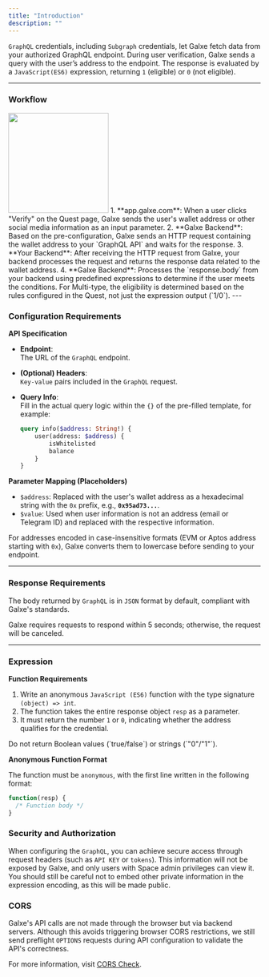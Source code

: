 ```yaml
---
title: "Introduction"
description: ""
---
```

`GraphQL` credentials, including `Subgraph` credentials, let Galxe fetch data from your authorized GraphQL endpoint. During user verification, Galxe sends a query with the user’s address to the endpoint. The response is evaluated by a `JavaScript(ES6)` expression, returning `1` (eligible) or `0` (not eligible).

---

### **Workflow**
<img height="200" src="../../../images/cred/cred-rest-workflow.png" />
1. **app.galxe.com**: When a user clicks "Verify" on the Quest page, Galxe sends the user's wallet address or other social media information as an input parameter.
2. **Galxe Backend**: Based on the pre-configuration, Galxe sends an HTTP request containing the wallet address to your `GraphQL API` and waits for the response.
3. **Your Backend**: After receiving the HTTP request from Galxe, your backend processes the request and returns the response data related to the wallet address.
4. **Galxe Backend**: Processes the `response.body` from your backend using predefined expressions to determine if the user meets the conditions.
<Note>For Multi-type, the eligibility is determined based on the rules configured in the Quest, not just the expression output (`1/0`).</Note>
---

### **Configuration Requirements**

**API Specification**

- **Endpoint**:  
  The URL of the `GraphQL` endpoint.

- **(Optional) Headers**:  
  `Key-value` pairs included in the `GraphQL` request.

- **Query Info**:  
   Fill in the actual query logic within the `{}` of the pre-filled template, for example:
     ```graphql
     query info($address: String!) {
         user(address: $address) {
             isWhitelisted
             balance
         }
     }
     ```

**Parameter Mapping (Placeholders)**

- `$address`: Replaced with the user's wallet address as a hexadecimal string with the `0x` prefix, e.g., **`0x95ad73...`**.
- `$value`: Used when user information is not an address (email or Telegram ID) and replaced with the respective information.

<Warning>For addresses encoded in case-insensitive formats (EVM or Aptos address starting with `0x`), Galxe converts them to lowercase before sending to your endpoint.</Warning>

---

### **Response Requirements**
The body returned by `GraphQL` is in `JSON` format by default, compliant with Galxe's standards.

<Warning>Galxe requires requests to respond within 5 seconds; otherwise, the request will be canceled.</Warning>

---

### **Expression**

**Function Requirements**

1. Write an anonymous `JavaScript (ES6)` function with the type signature `(object) => int`.
2. The function takes the entire response object `resp` as a parameter.
3. It must return the number `1` or `0`, indicating whether the address qualifies for the credential.
<Warning>
Do not return Boolean values (`true/false`) or strings (`"0"/"1"`).
</Warning>

**Anonymous Function Format**

The function must be `anonymous`, with the first line written in the following format:

```javascript
function(resp) {
  /* Function body */
}
```

### **Security and Authorization**
When configuring the `GraphQL`, you can achieve secure access through request headers (such as `API KEY` or `tokens`). This information will not be exposed by Galxe, and only users with Space admin privileges can view it.
<Warning>You should still be careful not to embed other private information in the expression encoding, as this will be made public.</Warning>

### **CORS**

Galxe's API calls are not made through the browser but via backend servers. Although this avoids triggering browser CORS restrictions, we still send preflight `OPTIONS` requests during API configuration to validate the API's correctness.

<Tip>For more information, visit [CORS Check](/quest/credential-api/overview/cross-domain-check).</Tip>
